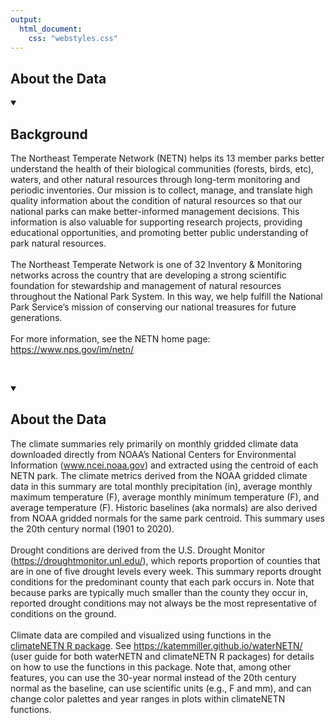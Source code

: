 ```yaml
---
output: 
  html_document:
    css: "webstyles.css"
---
```


## About the Data

<details open><summary class = 'drop'><h2>Background</h2></summary>
<p>The Northeast Temperate Network (NETN) helps its 13 member parks better understand the health of their biological communities (forests, birds, etc), waters, and other natural resources through long-term monitoring and periodic inventories. Our mission is to collect, manage, and translate high quality information about the condition of natural resources so that our national parks can make better-informed management decisions. This information is also valuable for supporting research projects, providing educational opportunities, and promoting better public understanding of park natural resources.
<br>
<br>
The Northeast Temperate Network is one of 32 Inventory & Monitoring networks across the country that are developing a strong scientific foundation for stewardship and management of natural resources throughout the National Park System. In this way, we help fulfill the National Park Service's mission of conserving our national treasures for future generations.
<br>
<br>
For more information, see the NETN home page: <a href="https://www.nps.gov/im/netn/">https://www.nps.gov/im/netn/</a>
</p>
</details>
<br>

<details open><summary class = 'drop'><h2>About the Data</h2></summary>
<p>The climate summaries rely primarily on monthly gridded climate data downloaded directly from NOAA's National Centers for Environmental Information (<a href="www.ncei.noaa.gov">www.ncei.noaa.gov</a>) and extracted using the centroid of each NETN park. The climate metrics derived from the NOAA gridded climate data in this summary are total monthly precipitation (in), average monthly maximum temperature (F), average monthly minimum temperature (F), and average temperature (F). Historic baselines (aka normals) are also derived from NOAA gridded normals for the same park centroid. This summary uses the 20th century normal (1901 to 2020). 
<br>
<br>
Drought conditions are derived from the U.S. Drought Monitor (<a href="https://droughtmonitor.unl.edu/">https://droughtmonitor.unl.edu/</a>), which reports proportion of counties that are in one of five drought levels every week. This summary reports drought conditions for the predominant county that each park occurs in. Note that because parks are typically much smaller than the county they occur in, reported drought conditions may not always be the most representative of conditions on the ground. 
<br>
<br>
Climate data are compiled and visualized using functions in the <a href="https://github.com/KateMMiller/climateNETN/">climateNETN R package</a>. See <a href="https://katemmiller.github.io/waterNETN/">https://katemmiller.github.io/waterNETN/</a> (user guide for both waterNETN and climateNETN R packages) for details on how to use the functions in this package. Note that, among other features, you can use the 30-year normal instead of the 20th century normal as the baseline, can use scientific units (e.g., F and mm), and can change color palettes and year ranges in plots within climateNETN functions. 
</p>
<br>
</details>
